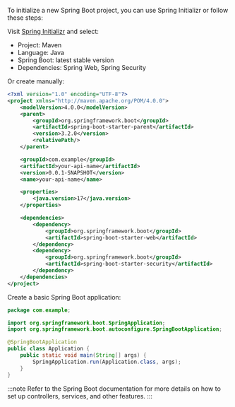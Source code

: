 To initialize a new Spring Boot project, you can use Spring Initializr or follow these steps:

Visit [Spring Initializr](https://start.spring.io/) and select:

- Project: Maven
- Language: Java
- Spring Boot: latest stable version
- Dependencies: Spring Web, Spring Security

Or create manually:

```xml title="pom.xml"
<?xml version="1.0" encoding="UTF-8"?>
<project xmlns="http://maven.apache.org/POM/4.0.0">
    <modelVersion>4.0.0</modelVersion>
    <parent>
        <groupId>org.springframework.boot</groupId>
        <artifactId>spring-boot-starter-parent</artifactId>
        <version>3.2.0</version>
        <relativePath/>
    </parent>

    <groupId>com.example</groupId>
    <artifactId>your-api-name</artifactId>
    <version>0.0.1-SNAPSHOT</version>
    <name>your-api-name</name>

    <properties>
        <java.version>17</java.version>
    </properties>

    <dependencies>
        <dependency>
            <groupId>org.springframework.boot</groupId>
            <artifactId>spring-boot-starter-web</artifactId>
        </dependency>
        <dependency>
            <groupId>org.springframework.boot</groupId>
            <artifactId>spring-boot-starter-security</artifactId>
        </dependency>
    </dependencies>
</project>
```

Create a basic Spring Boot application:

```java title="src/main/java/com/example/Application.java"
package com.example;

import org.springframework.boot.SpringApplication;
import org.springframework.boot.autoconfigure.SpringBootApplication;

@SpringBootApplication
public class Application {
    public static void main(String[] args) {
        SpringApplication.run(Application.class, args);
    }
}
```

:::note
Refer to the Spring Boot documentation for more details on how to set up controllers, services, and other features.
:::
